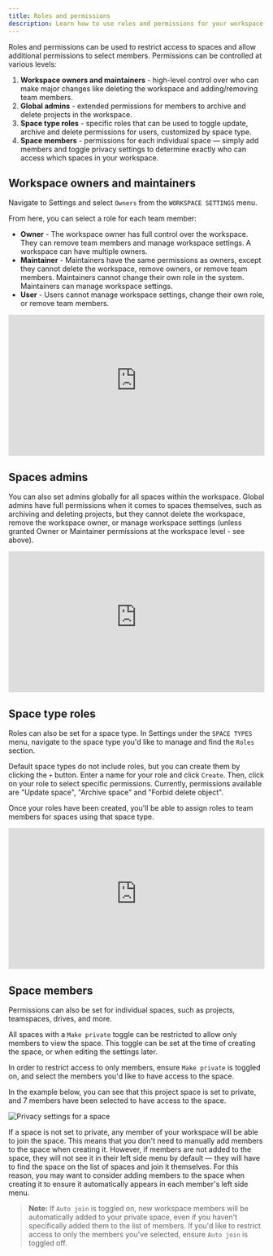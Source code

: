 ```yaml
---
title: Roles and permissions
description: Learn how to use roles and permissions for your workspace and projects.
---
```



Roles and permissions can be used to restrict access to spaces and allow additional permissions to select members. Permissions can be controlled at various levels:

1. **Workspace owners and maintainers** - high-level control over who can make major changes like deleting the workspace and adding/removing team members. 
2. **Global admins** - extended permissions for members to archive and delete projects in the workspace.
3. **Space type roles** - specific roles that can be used to toggle update, archive and delete permissions for users, customized by space type.
4. **Space members** - permissions for each individual space — simply add members and toggle privacy settings to determine exactly who can access which spaces in your workspace.


## Workspace owners and maintainers

Navigate to Settings and select `Owners` from the `WORKSPACE SETTINGS` menu.

From here, you can select a role for each team member:

- **Owner** - The workspace owner has full control over the workspace. They can remove team members and manage workspace settings. A workspace can have multiple owners.
- **Maintainer** - Maintainers have the same permissions as owners, except they cannot delete the workspace, remove owners, or remove team members. Maintainers cannot change their own role in the system. Maintainers can manage workspace settings.
- **User** - Users cannot manage workspace settings, change their own role, or remove team members.

<div style="position: relative; padding-top: 55.00000000000001%;">
  <iframe
    src="https://customer-davn16od7sue0s1k.cloudflarestream.com/229f8cc355f8f6e77e798a6bf88dfbf3/iframe?poster=https%3A%2F%2Fcustomer-davn16od7sue0s1k.cloudflarestream.com%2F229f8cc355f8f6e77e798a6bf88dfbf3%2Fthumbnails%2Fthumbnail.jpg%3Ftime%3D%26height%3D600"
    loading="lazy"
    style="border: none; position: absolute; top: 0; left: 0; height: 100%; width: 100%;"
    allow="accelerometer; gyroscope; autoplay; encrypted-media; picture-in-picture;"
    allowfullscreen="true"
  ></iframe>
</div>

## Spaces admins

You can also set admins globally for all spaces within the workspace. Global admins have full permissions when it comes to spaces themselves, such as archiving and deleting projects, but they cannot delete the workspace, remove the workspace owner, or manage workspace settings (unless granted Owner or Maintainer permissions at the workspace level - see above).

<div style="position: relative; padding-top: 55.00000000000001%;">
  <iframe
    src="https://customer-davn16od7sue0s1k.cloudflarestream.com/7f95ee03037dfea0cde563e70fdf6e8f/iframe?poster=https%3A%2F%2Fcustomer-davn16od7sue0s1k.cloudflarestream.com%2F7f95ee03037dfea0cde563e70fdf6e8f%2Fthumbnails%2Fthumbnail.jpg%3Ftime%3D%26height%3D600"
    loading="lazy"
    style="border: none; position: absolute; top: 0; left: 0; height: 100%; width: 100%;"
    allow="accelerometer; gyroscope; autoplay; encrypted-media; picture-in-picture;"
    allowfullscreen="true"
  ></iframe>
</div>

## Space type roles

Roles can also be set for a space type. In Settings under the `SPACE TYPES` menu, navigate to the space type you'd like to manage and find the `Roles` section.

Default space types do not include roles, but you can create them by clicking the `+` button. Enter a name for your role and click `Create`. Then, click on your role to select specific permissions. Currently, permissions available are "Update space", "Archive space" and "Forbid delete object".

Once your roles have been created, you'll be able to assign roles to team members for spaces using that space type.

<div style="position: relative; padding-top: 55.00000000000001%;">
  <iframe
    src="https://customer-davn16od7sue0s1k.cloudflarestream.com/0fa1ff6988d0cf77cc60cf928b8c1868/iframe?poster=https%3A%2F%2Fcustomer-davn16od7sue0s1k.cloudflarestream.com%2F0fa1ff6988d0cf77cc60cf928b8c1868%2Fthumbnails%2Fthumbnail.jpg%3Ftime%3D%26height%3D600"
    loading="lazy"
    style="border: none; position: absolute; top: 0; left: 0; height: 100%; width: 100%;"
    allow="accelerometer; gyroscope; autoplay; encrypted-media; picture-in-picture;"
    allowfullscreen="true"
  ></iframe>
</div>

## Space members

Permissions can also be set for individual spaces, such as projects, teamspaces, drives, and more.

All spaces with a `Make private` toggle can be restricted to allow only members to view the space. This toggle can be set at the time of creating the space, or when editing the settings later.

In order to restrict access to only members, ensure `Make private` is toggled on, and select the members you'd like to have access to the space.

In the example below, you can see that this project space is set to private, and 7 members have been selected to have access to the space.

<Image
  src={spacesMakePrivate}
  alt="Privacy settings for a space"
  inferSize
  quality="max"
/>

If a space is not set to private, any member of your workspace will be able to join the space. This means that you don't need to manually add members to the space when creating it. However, if members are not added to the space, they will not see it in their left side menu by default — they will have to find the space on the list of spaces and join it themselves. For this reason, you may want to consider adding members to the space when creating it to ensure it automatically appears in each member's left side menu.

> **Note:** If `Auto join` is toggled on, new workspace members will be automatically added to your private space, even if you haven't specifically added them to the list of members. If you'd like to restrict access to only the members you've selected, ensure `Auto join` is toggled off. 